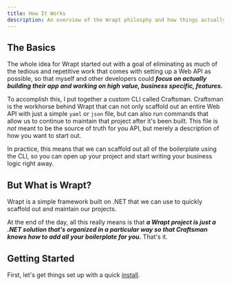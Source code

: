 ```yaml
---
title: How It Works
description: An overview of the Wrapt philosphy and how things actually work.
---
```


## The Basics
The whole idea for Wrapt started out with a goal of eliminating as much of the tedious and repetitive work that comes with 
setting up a Web API as possible, so that myself and other developers could ***focus on actually building their app and working on high value, 
business specific, features.***

To accomplish this, I put together a custom CLI called Craftsman. Craftsman is the workhorse behind Wrapt that can not 
only scaffold out an entire Web API with just a simple `yaml` or `json` file, but can also run commands that allow us 
to continue to maintain that project after it's been built. This file is *not* meant to be the source of truth for you API, but 
merely a description of how you want to start out.

In practice, this means that we can scaffold out all of the boilerplate using the CLI, so you can open up your project and 
start writing your business logic right away.

## But What is Wrapt?
Wrapt is a simple framework built on .NET that we can use to quickly scaffold out and maintain our projects. 

At the end of the day, all this really means is that ***a Wrapt project is just a .NET solution that's organized in a 
particular way so that Craftsman knows how to add all your boilerplate for you.*** That's it.

## Getting Started
First, let's get things set up with a quick [install](/docs/installation).